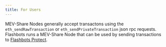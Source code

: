 ```yaml
---
title: For Users
---
```



<WhatIsMevShare />

MEV-Share Nodes generally accept transactons using the `eth_sendRawTransaction` or `eth_sendPrivateTransaction` json rpc requests. Flashbots runs a MEV-Share Node that can be used by sending transactions to [Flashbots Protect](/flashbots-protect/quick-start).


